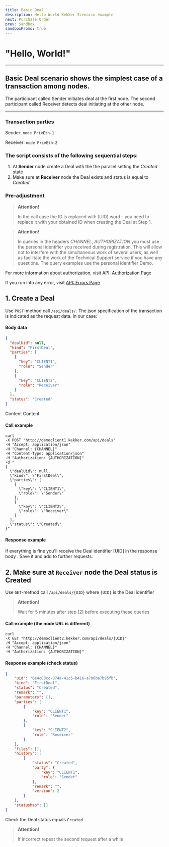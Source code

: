 ```yaml
---
title: Basic Deal
description: Hello World Kekker Scenario example
next: Purchase Order
prev: Sandbox
sandboxPromo: true
---
```



# "Hello, World!"
___
## Basic Deal scenario shows the simplest case of a transaction among nodes.

The participant called Sender initiates deal at the first node. 
The second participant called Receiver detects deal initiating at the other node.  
___

### Transaction parties
Sender: `node PrivEth-1`

Receiver: `node PrivEth-2`

### The script consists of the following sequential steps:
1. At **Sender** node create a Deal with the the parallel setting the *Created* state
2. Make sure at **Receiver** node the Deal exists and status is equal to *Created*

### Pre-adjustment
> **Attention!** 
>
> In the call case the ID is replaced with (UID) word - you need to replace it with your obtained ID when creating the Deal at Step 1.

> **Attention!** 
>
> In queries in the headers *CHANNEL*, *AUTHORIZATION* you must use the personal identifier you received during registration. This will allow not to interfere with the simultaneous work of several users, as well as facilitate the work of the Technical Support service if you have any questions. The query examples use the personal identifier Demo.

For more information about authorization, visit [API: Authorization Page](/docs/api/authorization.html)

If you run into any error, visit [API: Errors Page ](/docs/api/handling-errors.html)

## 1. Create a Deal

Use `POST`-method call `/api/deals/`. The json specification of the transaction is indicated as the request data. In our case:

#### Body data
```json
{
  "dealUid": null,
  "kind": "FirstDeal",
  "parties": [
    {
      "key": "CLIENT1",
      "role": "Sender"
    },
    {
      "key": "CLIENT2",
      "role": "Receiver"
    }
  ],
  "status": "Created"
}
```

<TabBar>
    <TabItem label="Ethereum">Content</TabItem>
    <TabItem label="HyperLedger">Content</TabItem>
</TabBar>


#### Call example
``` bash{1-100}
curl 
-X POST "http://democlient1.kekker.com/api/deals" 
-H "Accept: application/json" 
-H "Channel: {CHANNEL}" 
-H "Content-Type: application/json" 
-H "Authorization: {AUTHORIZATION}" 
-d "
{
  \"dealUid\": null,
  \"kind\": \"FirstDeal\",
  \"parties\": [
    {
      \"key\": \"CLIENT1\",
      \"role\": \"Sender\"
    },
    {
      \"key\": \"CLIENT2\",
      \"role\": \"Receiver\"
    }
  ],
  \"status\": \"Created\"
}"
```

#### Response example

If everything is fine you'll receive the Deal identifier [UID] in the response body . Save it and add to further requests.

## 2. Make sure at `Receiver` node the Deal status is Created
Use `GET`-method call `/api/deals/{UID}` where `{UID}` is the Deal identifier

> **Attention!** 
>
> Wait for 5 minutes after step [2] before executing these queries

#### Call example (the node URL is different)

```bash{1-100}
curl 
-X GET "http://democlient2.kekker.com/api/deals/{UID}" 
-H "Accept: application/json" 
-H "Channel: {CHANNEL}" 
-H "Authorization: {AUTHORIZATION}"
```

#### Response example (check status)
```json
{
    "uid": "6e4c83cc-874a-41c5-b416-a796ba7b95fb",
    "kind": "FirstDeal",
    "status": "Created",
    "remark": "",
    "parameters": [],
    "parties": [
        {
            "key": "CLIENT1",
            "role": "Sender"
        },
        {
            "key": "CLIENT2",
            "role": "Receiver"
        }
    ],
    "files": [],
    "history": [
        {
            "status": "Created",
            "party": {
                "key": "CLIENT1",
                "role": "Sender"
            },
            "remark": "",
            "version": 2
        }
    ],
    "statusMap": []
}
```
Check the Deal status equals `Created`
> **Attention!** 
>
> If incorrect repeat the second request after a while
